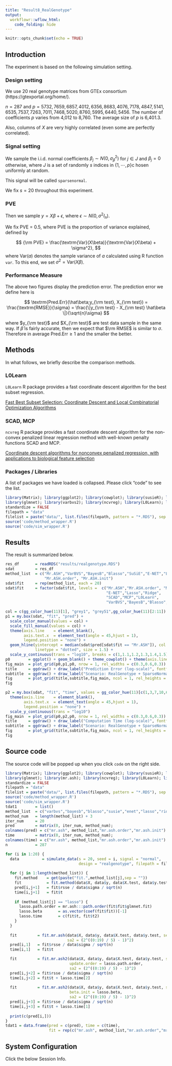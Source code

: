 ```yaml
---
title: "Result8_RealGenotype"
output:
  workflowr::wflow_html:
    code_folding: hide
---
```


```r
knitr::opts_chunk$set(echo = TRUE)
```

## Introduction

The experiment is based on the following simulation setting.

### Design setting

We use 20 real genotype matrices from GTEx consortium (https://gtexportal.org/home/).

$n = 287$ and $p = 5732, 7659, 6857, 4012, 6356, 8683, 4076, 7178, 4847, 5141, 6535, 7537, 7263, 7011, 7468, 5020, 8760, 5995, 6440, 5456$. The number of coefficients $p$ varies from 4,012 to 8,760. The average size of $p$ is 6,401.3.

Also, columns of $X$ are very highly correlated (even some are perfectly correlated).

### Signal setting

We sample the i.i.d. normal coefficients $\beta_j \sim N(0,\sigma_\beta^2)$ for $j \in J$ and $\beta_ j = 0$ otherwise, where $J$ is a set of randomly $s$ indices in $\{1,⋯,p\}$c hosen uniformly at random.

This signal will be called `sparsenormal`.

We fix $s = 20$ throughout this experiment.

### PVE

Then we sample $y = X\beta + \epsilon$, where $\epsilon \sim N(0,\sigma^2 I_n)$.

We fix PVE = 0.5, where PVE is the proportion of variance explained, defined by

$$
{\rm PVE} = \frac{\textrm{Var}(X\beta)}{\textrm{Var}(X\beta) + \sigma^2},
$$
where $\textrm{Var}(a)$ denotes the sample variance of $a$ calculated using R function `var`. To this end, we set $\sigma^2 = \textrm{Var}(X\beta)$.

### Performance Measure

The above two figures display the prediction error. The prediction error we define here is

$$
\textrm{Pred.Err}(\hat\beta;y_{\rm test}, X_{\rm test}) = \frac{\textrm{RMSE}}{\sigma} = \frac{\|y_{\rm test} - X_{\rm test} \hat\beta \|}{\sqrt{n}\sigma}
$$

where $y_{\rm test}$ and $X_{\rm test}$ are test data sample in the same way. If $\hat\beta$ is fairly accurate, then we expect that $\rm RMSE$ is similar to $\sigma$. Therefore in average $\textrm{Pred.Err} \geq 1$ and the smaller the better.

## Methods

In what follows, we briefly describe the comparison methods.

### L0Learn

`L0Learn` R package provides a fast coordinate descent algorithm for the best subset regression.

[Fast Best Subset Selection: Coordinate Descent and Local Combinatorial Optimization Algorithms](https://arxiv.org/abs/1803.01454)

### SCAD, MCP

`ncvreg` R package provides a fast coordinate descent algorithm for the non-convex penalized linear regression method with well-known penalty functions SCAD and MCP.

[Coordinate descent algorithms for nonconvex penalized regression, with applications to biological feature selection](http://myweb.uiowa.edu/pbreheny/pdf/Breheny2011.pdf)

### Packages / Libraries

A list of packages we have loaded is collapsed. Please click "code" to see the list.

```r
library(Matrix); library(ggplot2); library(cowplot); library(susieR); library(BGLR);
library(glmnet); library(varbvs2); library(ncvreg); library(L0Learn); library(varbvs);
standardize = FALSE
filepath = "data"
filelist = paste("data/", list.files(filepath, pattern = "*.RDS"), sep = "")
source('code/method_wrapper.R')
source('code/sim_wrapper.R')
```

## Results

The result is summarized below. 

```r
res_df       = readRDS("results/realgenotype.RDS")
sdat         = res_df
method_list  = c("Mr.ASH","VarBVS","BayesB","Blasso","SuSiE","E-NET","Lasso","Ridge","SCAD","MCP","L0Learn",
                 "Mr.ASH.order", "Mr.ASH.init")
sdat$fit     = rep(method_list, each = 20)
sdat$fit     = factor(sdat$fit, levels =  c("Mr.ASH","Mr.ASH.order", "Mr.ASH.init",
                                            "E-NET","Lasso","Ridge",
                                            "SCAD","MCP","L0Learn",
                                            "VarBVS","BayesB","Blasso","SuSiE"))

col = c(gg_color_hue(11)[1], "grey1", "grey51",gg_color_hue(11)[2:11])
p1 = my.box(sdat, "fit", "pred") + 
  scale_color_manual(values = col) +
  scale_fill_manual(values = col) +
  theme(axis.line    = element_blank(),
        axis.text.x  = element_text(angle = 45,hjust = 1),
        legend.position = "none") +
  geom_hline(yintercept = median(sdat$pred[sdat$fit == "Mr.ASH"]), col = gg_color_hue(11)[1],
             linetype = "dotted", size = 1.5) +
  scale_y_continuous(trans = "log10", breaks = c(1,1.1,1.2,1.3,1.4,1.5))
p0        = ggplot() + geom_blank() + theme_cowplot() + theme(axis.line = element_blank())
fig_main  = plot_grid(p0,p1,p0, nrow = 1, rel_widths = c(0.3,0.6,0.3))
title     = ggdraw() + draw_label("Prediction Error (log-scale)", fontface = 'bold', size = 20) 
subtitle  = ggdraw() + draw_label("Scenario: RealGenotype + SparseNormal, n = 287, p = 4012-8760, pve = 0.5", fontface  = 'bold', size = 18) 
fig       = plot_grid(title,subtitle,fig_main, ncol = 1, rel_heights = c(0.1,0.06,0.95))
fig
```

```r
p2 = my.box(sdat, "fit", "time", values = gg_color_hue(11)[c(1,3,7,10,6,9,11,2,4,5,8)]) +
  theme(axis.line    = element_blank(),
        axis.text.x  = element_text(angle = 45,hjust = 1),
        legend.position = "none") +
  scale_y_continuous(trans = "log10")
fig_main  = plot_grid(p0,p2,p0, nrow = 1, rel_widths = c(0.3,0.6,0.3))
title     = ggdraw() + draw_label("Computation Time (log-scale)", fontface = 'bold', size = 20) 
subtitle  = ggdraw() + draw_label("Scenario: RealGenotype + SparseNormal, n = 287, p = 4012-8760, pve = 0.5", fontface  = 'bold', size = 18) 
fig       = plot_grid(title,subtitle,fig_main, ncol = 1, rel_heights = c(0.1,0.06,0.95))
fig
```

## Source code

The source code will be popped up when you click `code` on the right side. 

```r
library(Matrix); library(ggplot2); library(cowplot); library(susieR); library(BGLR);
library(glmnet); library(mr.ash); library(ncvreg); library(L0Learn); library(varbvs);
standardize = FALSE
filepath = "data"
filelist = paste("data/", list.files(filepath, pattern = "*.RDS"), sep = "")
source('code/method_wrapper.R')
source('code/sim_wrapper.R')
tdat1        = list()
method_list  = c("varbvs","bayesb","blasso","susie","enet","lasso","ridge","scad2","mcp2","l0learn")
method_num   = length(method_list) + 3
iter_num     = 20
pred         = matrix(0, iter_num, method_num);
colnames(pred) = c("mr.ash", method_list,"mr.ash.order","mr.ash.init")
time         = matrix(0, iter_num, method_num);
colnames(time) = c("mr.ash", method_list,"mr.ash.order","mr.ash.init")
n            = 287

for (i in 1:20) {
  data          = simulate_data(s = 20, seed = i, signal = "normal",
                                design = "realgenotype", filepath = filelist[i], pve = 0.5)
  
  for (j in 1:length(method_list)) {
    fit.method    = get(paste("fit.",method_list[j],sep = ""))
    fit           = fit.method(data$X, data$y, data$X.test, data$y.test, seed = i)
    pred[i,j+1]   = fit$rsse / data$sigma / sqrt(n)
    time[i,j+1]   = fit$t
    
    if (method_list[j] == "lasso") {
      lasso.path.order = mr.ash:::path.order(fit$fit$glmnet.fit)
      lasso.beta       = as.vector(coef(fit$fit))[-1]
      lasso.time       = c(fit$t, fit$t2)
    }
  }
 
  fit         = fit.mr.ash(data$X, data$y, data$X.test, data$y.test, seed = i,
                           sa2 = (2^((0:19) / 5) - 1)^2)
  pred[i,1]   = fit$rsse / data$sigma / sqrt(n)
  time[i,1]   = fit$t

  fit         = fit.mr.ash2(data$X, data$y, data$X.test, data$y.test, seed = i,
                            update.order = lasso.path.order,
                            sa2 = (2^((0:19) / 5) - 1)^2)
  pred[i,j+2] = fit$rsse / data$sigma / sqrt(n)
  time[i,j+2] = fit$t + lasso.time[2]
  
  fit         = fit.mr.ash2(data$X, data$y, data$X.test, data$y.test, seed = i,
                            beta.init = lasso.beta,
                            sa2 = (2^((0:19) / 5) - 1)^2)
  pred[i,j+3] = fit$rsse / data$sigma / sqrt(n)
  time[i,j+3] = fit$t + lasso.time[1]
  
  print(c(pred[i,]))
}
tdat1 = data.frame(pred = c(pred), time = c(time),
                   fit = rep(c("mr.ash", method_list,"mr.ash.order","mr.ash.init"), each = 20))
```

## System Configuration

Click the below Session Info.
